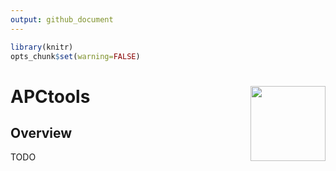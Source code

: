 ```yaml
---
output: github_document
---
```


```r
library(knitr)
opts_chunk$set(warning=FALSE)
```

# APCtools <img src="hex-sticker/hex-sticker.svg" align="right" width="120"/>


## Overview

TODO
